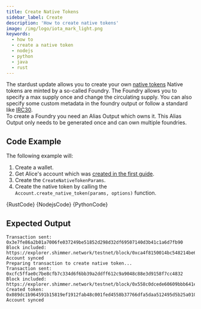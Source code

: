 ```yaml
---
title: Create Native Tokens
sidebar_label: Create
description: 'How to create native tokens'
image: /img/logo/iota_mark_light.png
keywords:
  - how to
  - create a native token
  - nodejs
  - python
  - java
  - rust
---
```



The stardust update allows you to create your own [native tokens](https://wiki.iota.org/shimmer/introduction/explanations/what_is_stardust/tokenization#native-tokens)
Native tokens are minted by a so-called Foundry. The Foundry allows you to specify a max supply once and change the circulating supply. You can also specify some custom metadata in the foundry output or follow a standard like [IRC30](https://wiki.iota.org/tips/tips/TIP-0030/).  
To create a Foundry you need an Alias Output which owns it. This Alias Output only needs to be generated once and can own multiple foundries.

<TipFaucet />

## Code Example

The following example will:

1. Create a wallet.
2. Get Alice's account which was [created in the first guide](../accounts-and-addresses/create-account.mdx).
3. Create the `CreateNativeTokenParams`.
4. Create the native token by calling the `Account.create_native_token(params, options)` function.

<Tabs groupId='language'>
  <TabItem value='rust' label='Rust'>
    <CodeBlock className='language-rust'>{RustCode}</CodeBlock>
  </TabItem>
  <TabItem value='nodejs' label='Nodejs'>
    <CodeBlock className='language-typescript'>{NodejsCode}</CodeBlock>
  </TabItem>
  <TabItem value='python' label='Python'>
    <CodeBlock className='language-python'>{PythonCode}</CodeBlock>
  </TabItem>
</Tabs>

## Expected Output

```plaintext
Transaction sent: 0x3e7fe86a2b01a7006fe037249be51852d298d32df69507140d3b41c1a6d7fb90
Block included: https://explorer.shimmer.network/testnet/block/0xca4f8150014bc548214be6b02bed3b7d43041adef8838965815a367f73c7272d
Account synced
Preparing transaction to create native token...
Transaction sent: 0xcfc5ffae0c7be8cfb7c334d6f6bb39a2ddff612c9a9048c88e3d9158f7cc4832
Block included: https://explorer.shimmer.network/testnet/block/0x558c0dcede60609bbb641e9f1d9a7802b48a3c3d5827328a054385140d447436
Created token: 0x089dc1b964591b15819ef1912fab48c001fed4558b37766dfa5daa512495d5b25a0100000000
Account synced
```
